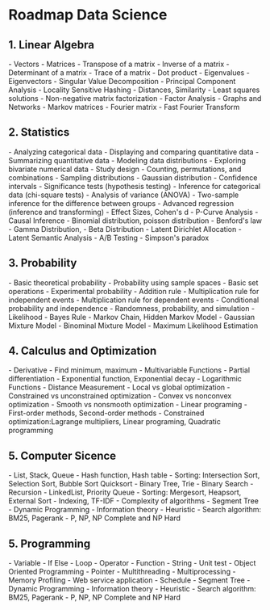 
# Roadmap Data Science
## 1. Linear Algebra

<Tabs>
  <TabItem value="apple" label="Beginner" default>
    - Vectors
    - Matrices
    - Transpose of a matrix
    - Inverse of a matrix
    - Determinant of a matrix
    - Trace of a matrix
    - Dot product
    - Eigenvalues
    - Eigenvectors
  </TabItem>
  <TabItem value="orange" label="Intermediate">
    - Singular Value Decomposition
    - Principal Component Analysis
    - Locality Sensitive Hashing
    - Distances, Similarity
    - Least squares solutions
    - Non-negative matrix factorization
    - Factor Analysis
  </TabItem>
  <TabItem value="banana" label="Advanced">
    - Graphs and Networks
    - Markov matrices
    - Fourier matrix
    - Fast Fourier Transform
  </TabItem>
</Tabs>

## 2. Statistics

<Tabs>
  <TabItem value="apple" label="Beginner" default>
    - Analyzing categorical data
    - Displaying and comparing quantitative data
    - Summarizing quantitative data
    - Modeling data distributions
    - Exploring bivariate numerical data
    - Study design
    - Counting, permutations, and combinations
    - Sampling distributions
    - Gaussian distribution
    - Confidence intervals
    - Significance tests (hypothesis testing)
  </TabItem>
  <TabItem value="orange" label="Intermediate">
    - Inference for categorical data (chi-square tests)
    - Analysis of variance (ANOVA)
    - Two-sample inference for the difference between groups
    - Advanced regression (inference and transforming)
    - Effect Sizes, Cohen's d
    - P-Curve Analysis
    - Causal Inference
    - Binomial distribution, poisson distribution
  </TabItem>
  <TabItem value="banana" label="Advanced">
    - Benford's law
    - Gamma Distribution,  
    - Beta Distribution
    - Latent Dirichlet Allocation
    - Latent Semantic Analysis
    - A/B Testing
    - Simpson's paradox
  </TabItem>
</Tabs>


## 3. Probability

<Tabs>
  <TabItem value="apple" label="Beginner" default>
    - Basic theoretical probability
    - Probability using sample spaces
    - Basic set operations
    - Experimental probability
    - Addition rule
    - Multiplication rule for independent events
    - Multiplication rule for dependent events
    - Conditional probability and independence
  </TabItem>
  <TabItem value="orange" label="Intermediate">
    - Randomness, probability, and simulation
    - Likelihood
    - Bayes Rule
    - Markov Chain, Hidden Markov Model
    - Gaussian Mixture Model
    - Binominal Mixture Model
    - Maximum Likelihood Estimation  
  </TabItem>
  <TabItem value="banana" label="Advanced">
  </TabItem>
</Tabs>

## 4. Calculus and Optimization

<Tabs>
  <TabItem value="apple" label="Beginner" default>
    - Derivative
    - Find minimum, maximum
    - Multivariable Functions
    - Partial differentiation
    - Exponential function, Exponential decay
    - Logarithmic Functions
    - Distance Measurement
  </TabItem>
  <TabItem value="orange" label="Intermediate">
  </TabItem>
  <TabItem value="banana" label="Advanced">
    - Local vs global optimization
    - Constrained vs unconstrained optimization
    - Convex vs nonconvex optimization
    - Smooth vs nonsmooth optimization
    - Linear programing
    - First-order methods, Second-order methods
    - Constrained optimization:Lagrange multipliers, Linear programing, Quadratic programming
  </TabItem>
</Tabs>

## 5. Computer Sicence

<Tabs>
  <TabItem value="apple" label="Beginner" default>
    - List, Stack, Queue
    - Hash function, Hash table
    - Sorting: Intersection Sort, Selection Sort,  Bubble Sort Quicksort
    - Binary Tree, Trie
    - Binary Search
    - Recursion
  </TabItem>
  <TabItem value="orange" label="Intermediate">
    - LinkedList, Priority Queue
    - Sorting: Mergesort, Heapsort, External Sort
    - Indexing, TF-IDF 
    - Complexity of algorithms
  </TabItem>
  <TabItem value="banana" label="Advanced">
    - Segment Tree
    - Dynamic Programming
    - Information theory
    - Heuristic
    - Search algorithm:  BM25, Pagerank
    - P, NP, NP Complete and NP Hard
  </TabItem>
</Tabs>

## 5. Programming

<Tabs>
  <TabItem value="apple" label="Beginner" default>
    - Variable
    - If Else
    - Loop
    - Operator
    - Function
    - String
    - Unit test
  </TabItem>
  <TabItem value="orange" label="Intermediate">
    - Object Oriented Programming
    - Pointer
    - Multithreading
    - Multiprocessing
    - Memory Profiling
    - Web service application
    - Schedule
  </TabItem>
  <TabItem value="banana" label="Advanced">
    - Segment Tree
    - Dynamic Programming
    - Information theory
    - Heuristic
    - Search algorithm:  BM25, Pagerank
    - P, NP, NP Complete and NP Hard
  </TabItem>
</Tabs>